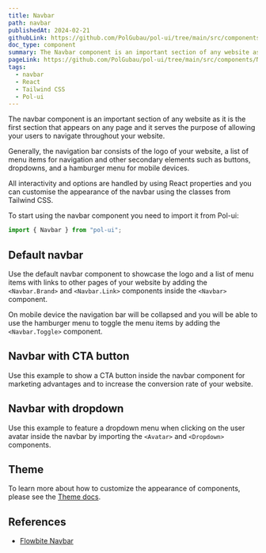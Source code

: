 ```yaml
---
title: Navbar
path: navbar
publishedAt: 2024-02-21
githubLink: https://github.com/PolGubau/pol-ui/tree/main/src/components/Navbar
doc_type: component
summary: The Navbar component is an important section of any website as it is the first section that appears on any page and it serves the purpose of allowing your users to navigate throughout your website.
pageLink: https://github.com/PolGubau/pol-ui/tree/main/src/components/Navbar
tags:
  - navbar
  - React
  - Tailwind CSS
  - Pol-ui
---
```


The navbar component is an important section of any website as it is the first section that appears on any page and it serves the purpose of allowing your users to navigate throughout your website.

Generally, the navigation bar consists of the logo of your website, a list of menu items for navigation and other secondary elements such as buttons, dropdowns, and a hamburger menu for mobile devices.

All interactivity and options are handled by using React properties and you can customise the appearance of the navbar using the classes from Tailwind CSS.

To start using the navbar component you need to import it from Pol-ui:

```jsx
import { Navbar } from "pol-ui";
```

## Default navbar

Use the default navbar component to showcase the logo and a list of menu items with links to other pages of your website by adding the `<Navbar.Brand>` and `<Navbar.Link>` components inside the `<Navbar>` component.

On mobile device the navigation bar will be collapsed and you will be able to use the hamburger menu to toggle the menu items by adding the `<Navbar.Toggle>` component.

<Example name="navbar.root" />

## Navbar with CTA button

Use this example to show a CTA button inside the navbar component for marketing advantages and to increase the conversion rate of your website.

<Example name="navbar.withCTAButton" />

## Navbar with dropdown

Use this example to feature a dropdown menu when clicking on the user avatar inside the navbar by importing the `<Avatar>` and `<Dropdown>` components.

<Example name="navbar.withDropdown" />

## Theme

To learn more about how to customize the appearance of components, please see the [Theme docs](/docs/customize/theme).

<Theme name="navbar" />

## References

- [Flowbite Navbar](https://flowbite.com/docs/components/navbar/)
